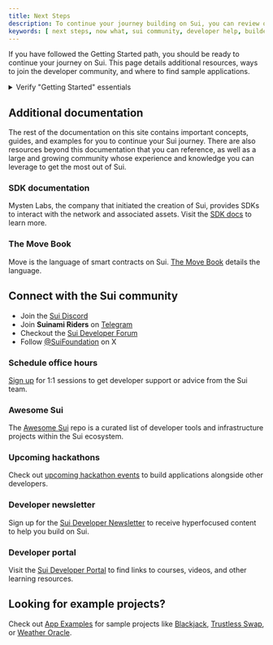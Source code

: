 ```yaml
---
title: Next Steps
description: To continue your journey building on Sui, you can review other documentation, join the community of other Sui builders, or check out the Awesome Sui repo.
keywords: [ next steps, now what, sui community, developer help, builder help ]
---
```


If you have followed the Getting Started path, you should be ready to continue your journey on Sui. This page details additional resources, ways to join the developer community, and where to find sample applications. 

<details>

<summary>Verify "Getting Started" essentials</summary>

To make sure you have everything you need, paste the following commands into a console in your local environment:

```sh
$ sui --version
$ sui client active-address
$ sui client active-env
$ sui client gas
```

If all commands are successful, your console displays output similar to the following:

```sh
sui [version_number]-[commit_hash]
0x6543...7241
testnet
╭───────────────┬────────────────────┬──────────────────╮
│ gasCoinId     │ mistBalance (MIST) │ suiBalance (SUI) │
├───────────────┼────────────────────┼──────────────────┤
│ 0x1e86...63b2 │ 5041161576         │ 5.04             │
╰───────────────┴────────────────────┴──────────────────╯
```

If you receive an error, revisit the content relevant to the command that caused the error or lacked output.

| Command | Successful if |
| ------- | -------------- |
| `sui --version` | You [installed Sui](/guides/developer/getting-started/sui-install.mdx) correctly. |
| `sui client active-address` | You have a [Sui address](/guides/developer/getting-started/get-address.mdx) that is currently active. |
| `sui client active-env` | You have set up a [connection to Testnet](/guides/developer/getting-started/configure-sui-client.mdx) that is currently active. |
| `sui client objects` | You address owns [SUI for testing](/guides/developer/getting-started/get-coins.mdx). |

</details>

## Additional documentation

The rest of the documentation on this site contains important concepts, guides, and examples for you to continue your Sui journey. There are also resources beyond this documentation that you can reference, as well as a large and growing community whose experience and knowledge you can leverage to get the most out of Sui. 

### SDK documentation

Mysten Labs, the company that initiated the creation of Sui, provides SDKs to interact with the network and associated assets. Visit the [SDK docs](https://sdk.mystenlabs.com/typescript) to learn more.

### The Move Book

Move is the language of smart contracts on Sui. [The Move Book](https://move-book.com/) details the language.

## Connect with the Sui community

- Join the [Sui Discord](https://discord.gg/sui) 
- Join **Suinami Riders** on [Telegram](https://web.telegram.org/z/?ref=blog.sui.io#-1742460518)
- Checkout the [Sui Developer Forum](https://forums.sui.io/)
- Follow [@SuiFoundation](https://twitter.com/@SuiFoundation) on X

### Schedule office hours 

[Sign up](https://cal.com/forms/08983b87-8001-4df6-896a-0d7b60acfd79) for 1:1 sessions to get developer support or advice from the Sui team.

### Awesome Sui

The [Awesome Sui](/references/awesome-sui.mdx) repo is a curated list of developer tools and infrastructure projects within the Sui ecosystem. 

### Upcoming hackathons 

Check out [upcoming hackathon events](https://sui.io/ecosystem-hub) to build applications alongside other developers. 

### Developer newsletter

Sign up for the [Sui Developer Newsletter](https://sui.io/dev-newsletter) to receive hyperfocused content to help you build on Sui.

### Developer portal

Visit the [Sui Developer Portal](https://sui.io/developers) to find links to courses, videos, and other learning resources.

## Looking for example projects?

Check out [App Examples](/guides/developer/app-examples.mdx) for sample projects like [Blackjack](/guides/developer/app-examples/blackjack.mdx), [Trustless Swap](/guides/developer/app-examples/trustless-swap.mdx), or [Weather Oracle](/guides/developer/app-examples/weather-oracle.mdx).

